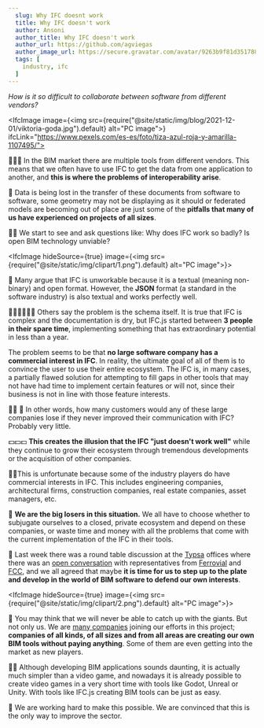 ```yaml
---
  slug: Why IFC doesnt work
  title: Why IFC doesn't work
  author: Ansoni
  author_title: Why IFC doesn't work
  author_url: https://github.com/agviegas
  author_image_url: https://secure.gravatar.com/avatar/9263b9f81d351788e46bc64000c03cb6
  tags: [
    industry, ifc
  ]
---
```


_How is it so difficult to collaborate between software from different vendors?_

<!--truncate-->


<IfcImage image={<img src={require("@site/static/img/blog/2021-12-01/viktoria-goda.jpg").default} alt="PC image"></img>} ifcLink="https://www.pexels.com/es-es/foto/tiza-azul-roja-y-amarilla-1107495/"></IfcImage>

🤜💥🤛
In the BIM market there are multiple tools from different vendors. This means that we often have to use IFC to get the data from one application to another, and **this is where the problems of interoperability arise**.

🤒
Data is being lost in the transfer of these documents from software to software, some geometry may not be displaying as it should or federated models are becoming out of place are just some of the **pitfalls that many of us have experienced on projects of all sizes**.

<IfcCard>🤷‍♂️ We start to see and ask questions like: Why does IFC work so badly? Is open BIM technology unviable?</IfcCard>

<IfcImage hideSource={true} image={<img src={require("@site/static/img/clipart/1.png").default} alt="PC image"></img>}></IfcImage>

📃
Many argue that IFC is unworkable because it is a textual (meaning non-binary) and open format. However, the **JSON** format (a standard in the software industry) is also textual and works perfectly well.

👨‍💻👨‍💻👨‍💻
Others say the problem is the schema itself. It is true that IFC is complex and the documentation is dry, but IFC.js started between **3 people in their spare time**, implementing something that has extraordinary potential in less than a year.

The problem seems to be that **no large software company has a commercial interest in IFC**. In reality, the ultimate goal of all of them is to convince the user to use their entire ecosystem. The IFC is, in many cases, a partially flawed solution for attempting to fill gaps in other tools that may not have had time to implement certain features or will not, since their business is not in line with those feature interests.

<IfcCard>👨‍💼 💼 In other words, how many customers would any of these large companies lose if they never improved their communication with IFC? Probably very little.</IfcCard>

💵💵💵 **This creates the illusion that the IFC "just doesn't work well"** while they continue to grow their ecosystem through tremendous developments or the acquisition of other companies.

🙍‍♂️This is unfortunate because some of the industry players do have commercial interests in IFC. This includes engineering companies, architectural firms, construction companies, real estate companies, asset managers, etc.

💸 **We are the big losers in this situation.** We all have to choose whether to subjugate ourselves to a closed, private ecosystem and depend on these companies, or waste time and money with all the problems that come with the current implementation of the IFC in their tools.

🤝 Last week there was a round table discussion at the [Typsa](https://www.typsa.com/en/) offices where there was an [open conversation](https://teys.es/01-hackaton-typsa-ue4-actividades/) with representatives from [Ferrovial](https://www.ferrovial.com/) and [FCC](https://www.fcc.es/), and we all agreed that maybe **it is time for us to step up to the plate and develop in the world of BIM software to defend our own interests**.

<IfcImage hideSource={true} image={<img src={require("@site/static/img/clipart/2.png").default} alt="PC image"></img>}></IfcImage>

💪 You may think that we will never be able to catch up with the giants. But not only us. We are [many companies](https://ifcjs.github.io/info/docs/Contribute) joining our efforts in this project; **companies of all kinds, of all sizes and from all areas are creating our own BIM tools without paying anything**. Some of them are even getting into the market as new players.

👩‍💻 Although developing BIM applications sounds daunting, it is actually much simpler than a video game, and nowadays it is already possible to create video games in a very short time with tools like Godot, Unreal or Unity. With tools like IFC.js creating BIM tools can be just as easy.

<IfcCard>💛 We are working hard to make this possible. We are convinced that this is the only way to improve the sector.</IfcCard>
